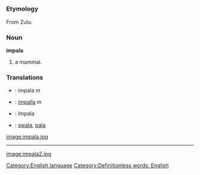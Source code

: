 =={{en}}==
[[Category:English language]]
===Etymology===
From Zulu.
===Noun===
'''impala'''

#a mammal. {{stub}}
===Translations===
*{{nl}}: impala ''m''
*{{fr}}: [[impalla]] ''m''
*{{de}}: Impala
*{{sw}}: [[swala]], [[pala]]

[[image:impala.jpg]]
----
[[image:impala2.jpg]]

[[Category:Definitionless words: English]]